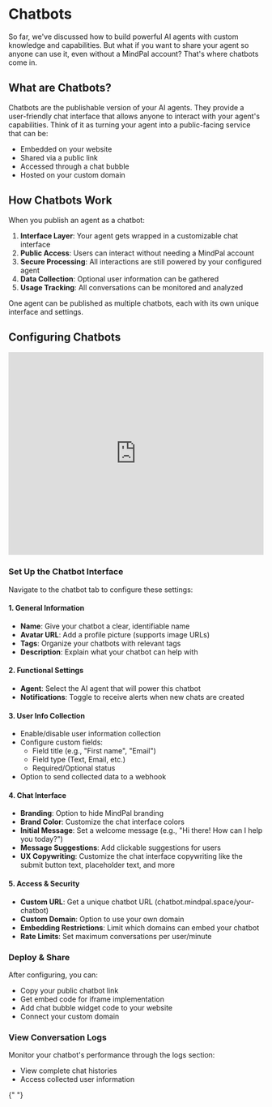 # Chatbots

So far, we've discussed how to build powerful AI agents with custom knowledge and capabilities. But what if you want to share your agent so anyone can use it, even without a MindPal account? That's where chatbots come in.

## What are Chatbots?

Chatbots are the publishable version of your AI agents. They provide a user-friendly chat interface that allows anyone to interact with your agent's capabilities. Think of it as turning your agent into a public-facing service that can be:

- Embedded on your website
- Shared via a public link
- Accessed through a chat bubble
- Hosted on your custom domain

## How Chatbots Work

When you publish an agent as a chatbot:

1. **Interface Layer**: Your agent gets wrapped in a customizable chat interface
2. **Public Access**: Users can interact without needing a MindPal account
3. **Secure Processing**: All interactions are still powered by your configured agent
4. **Data Collection**: Optional user information can be gathered
5. **Usage Tracking**: All conversations can be monitored and analyzed

One agent can be published as multiple chatbots, each with its own unique interface and settings.

## Configuring Chatbots

<iframe
  width="100%"
  height="400"
  src="https://www.youtube.com/embed/ZPRU2-UvJtU"
  title="MindPal Chatbot Guide"
  frameBorder="0"
  allow="accelerometer; autoplay; clipboard-write; encrypted-media; gyroscope; picture-in-picture"
  allowFullScreen
></iframe>

### Set Up the Chatbot Interface

Navigate to the chatbot tab to configure these settings:

#### 1. General Information

- **Name**: Give your chatbot a clear, identifiable name
- **Avatar URL**: Add a profile picture (supports image URLs)
- **Tags**: Organize your chatbots with relevant tags
- **Description**: Explain what your chatbot can help with

#### 2. Functional Settings

- **Agent**: Select the AI agent that will power this chatbot
- **Notifications**: Toggle to receive alerts when new chats are created

#### 3. User Info Collection

- Enable/disable user information collection
- Configure custom fields:
  - Field title (e.g., "First name", "Email")
  - Field type (Text, Email, etc.)
  - Required/Optional status
- Option to send collected data to a webhook

#### 4. Chat Interface

- **Branding**: Option to hide MindPal branding
- **Brand Color**: Customize the chat interface colors
- **Initial Message**: Set a welcome message (e.g., "Hi there! How can I help you today?")
- **Message Suggestions**: Add clickable suggestions for users
- **UX Copywriting**: Customize the chat interface copywriting like the submit button text, placeholder text, and more

#### 5. Access & Security

- **Custom URL**: Get a unique chatbot URL (chatbot.mindpal.space/your-chatbot)
- **Custom Domain**: Option to use your own domain
- **Embedding Restrictions**: Limit which domains can embed your chatbot
- **Rate Limits**: Set maximum conversations per user/minute

### Deploy & Share

After configuring, you can:

- Copy your public chatbot link
- Get embed code for iframe implementation
- Add chat bubble widget code to your website
- Connect your custom domain

### View Conversation Logs

Monitor your chatbot's performance through the logs section:

- View complete chat histories
- Access collected user information


<PageFooter />{" "}
